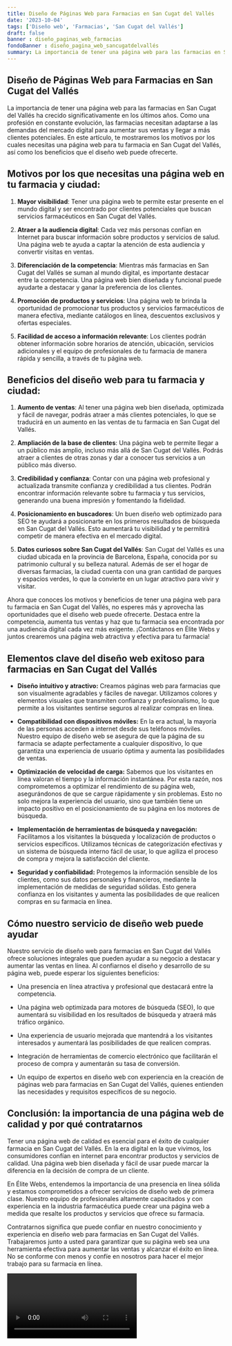 ```yaml
---
title: Diseño de Páginas Web para Farmacias en San Cugat del Vallés
date: '2023-10-04'
tags: ['Diseño web', 'Farmacias', 'San Cugat del Vallés']
draft: false
banner : diseño_paginas_web_farmacias
fondoBanner : diseño_pagina_web_sancugatdelvallés
summary: La importancia de tener una página web para las farmacias en San Cugat del Vallés ha crecido significativamente en los últimos años. Como una profesión en constante evolución, las farmacias necesitan adaptarse a las demandas del mercado digital para aumentar sus ventas y llegar a más clientes potenciales. En este artículo, te mostraremos los motivos por los cuales necesitas una página web para tu farmacia en San Cugat del Vallés, así como los beneficios que el diseño web puede ofrecerte.
---
```


## Diseño de Páginas Web para Farmacias en San Cugat del Vallés

La importancia de tener una página web para las farmacias en San Cugat del Vallés ha crecido significativamente en los últimos años. Como una profesión en constante evolución, las farmacias necesitan adaptarse a las demandas del mercado digital para aumentar sus ventas y llegar a más clientes potenciales. En este artículo, te mostraremos los motivos por los cuales necesitas una página web para tu farmacia en San Cugat del Vallés, así como los beneficios que el diseño web puede ofrecerte.

## Motivos por los que necesitas una página web en tu farmacia y ciudad:

1. **Mayor visibilidad**: Tener una página web te permite estar presente en el mundo digital y ser encontrado por clientes potenciales que buscan servicios farmacéuticos en San Cugat del Vallés.

2. **Atraer a la audiencia digital**: Cada vez más personas confían en Internet para buscar información sobre productos y servicios de salud. Una página web te ayuda a captar la atención de esta audiencia y convertir visitas en ventas.

3. **Diferenciación de la competencia**: Mientras más farmacias en San Cugat del Vallés se suman al mundo digital, es importante destacar entre la competencia. Una página web bien diseñada y funcional puede ayudarte a destacar y ganar la preferencia de los clientes.

4. **Promoción de productos y servicios**: Una página web te brinda la oportunidad de promocionar tus productos y servicios farmacéuticos de manera efectiva, mediante catálogos en línea, descuentos exclusivos y ofertas especiales.

5. **Facilidad de acceso a información relevante**: Los clientes podrán obtener información sobre horarios de atención, ubicación, servicios adicionales y el equipo de profesionales de tu farmacia de manera rápida y sencilla, a través de tu página web.

## Beneficios del diseño web para tu farmacia y ciudad:

1. **Aumento de ventas**: Al tener una página web bien diseñada, optimizada y fácil de navegar, podrás atraer a más clientes potenciales, lo que se traducirá en un aumento en las ventas de tu farmacia en San Cugat del Vallés.

2. **Ampliación de la base de clientes**: Una página web te permite llegar a un público más amplio, incluso más allá de San Cugat del Vallés. Podrás atraer a clientes de otras zonas y dar a conocer tus servicios a un público más diverso.

3. **Credibilidad y confianza**: Contar con una página web profesional y actualizada transmite confianza y credibilidad a tus clientes. Podrán encontrar información relevante sobre tu farmacia y tus servicios, generando una buena impresión y fomentando la fidelidad.

4. **Posicionamiento en buscadores**: Un buen diseño web optimizado para SEO te ayudará a posicionarte en los primeros resultados de búsqueda en San Cugat del Vallés. Esto aumentará tu visibilidad y te permitirá competir de manera efectiva en el mercado digital.

5. **Datos curiosos sobre San Cugat del Vallés**: San Cugat del Vallés es una ciudad ubicada en la provincia de Barcelona, España, conocida por su patrimonio cultural y su belleza natural. Además de ser el hogar de diversas farmacias, la ciudad cuenta con una gran cantidad de parques y espacios verdes, lo que la convierte en un lugar atractivo para vivir y visitar.

Ahora que conoces los motivos y beneficios de tener una página web para tu farmacia en San Cugat del Vallés, no esperes más y aprovecha las oportunidades que el diseño web puede ofrecerte. Destaca entre la competencia, aumenta tus ventas y haz que tu farmacia sea encontrada por una audiencia digital cada vez más exigente. ¡Contáctanos en Élite Webs y juntos crearemos una página web atractiva y efectiva para tu farmacia!

<GifSeo />

<Cta />

## Elementos clave del diseño web exitoso para farmacias en San Cugat del Vallés

- **Diseño intuitivo y atractivo:** Creamos páginas web para farmacias que son visualmente agradables y fáciles de navegar. Utilizamos colores y elementos visuales que transmiten confianza y profesionalismo, lo que permite a los visitantes sentirse seguros al realizar compras en línea.

- **Compatibilidad con dispositivos móviles:** En la era actual, la mayoría de las personas acceden a internet desde sus teléfonos móviles. Nuestro equipo de diseño web se asegura de que la página de su farmacia se adapte perfectamente a cualquier dispositivo, lo que garantiza una experiencia de usuario óptima y aumenta las posibilidades de ventas.

- **Optimización de velocidad de carga:** Sabemos que los visitantes en línea valoran el tiempo y la información instantánea. Por esta razón, nos comprometemos a optimizar el rendimiento de su página web, asegurándonos de que se cargue rápidamente y sin problemas. Esto no solo mejora la experiencia del usuario, sino que también tiene un impacto positivo en el posicionamiento de su página en los motores de búsqueda.

- **Implementación de herramientas de búsqueda y navegación:** Facilitamos a los visitantes la búsqueda y localización de productos o servicios específicos. Utilizamos técnicas de categorización efectivas y un sistema de búsqueda interno fácil de usar, lo que agiliza el proceso de compra y mejora la satisfacción del cliente.

- **Seguridad y confiabilidad:** Protegemos la información sensible de los clientes, como sus datos personales y financieros, mediante la implementación de medidas de seguridad sólidas. Esto genera confianza en los visitantes y aumenta las posibilidades de que realicen compras en su farmacia en línea.

## Cómo nuestro servicio de diseño web puede ayudar

Nuestro servicio de diseño web para farmacias en San Cugat del Vallés ofrece soluciones integrales que pueden ayudar a su negocio a destacar y aumentar las ventas en línea. Al confiarnos el diseño y desarrollo de su página web, puede esperar los siguientes beneficios:

- Una presencia en línea atractiva y profesional que destacará entre la competencia.

- Una página web optimizada para motores de búsqueda (SEO), lo que aumentará su visibilidad en los resultados de búsqueda y atraerá más tráfico orgánico.

- Una experiencia de usuario mejorada que mantendrá a los visitantes interesados y aumentará las posibilidades de que realicen compras.

- Integración de herramientas de comercio electrónico que facilitarán el proceso de compra y aumentarán su tasa de conversión.

- Un equipo de expertos en diseño web con experiencia en la creación de páginas web para farmacias en San Cugat del Vallés, quienes entienden las necesidades y requisitos específicos de su negocio.

## Conclusión: la importancia de una página web de calidad y por qué contratarnos

Tener una página web de calidad es esencial para el éxito de cualquier farmacia en San Cugat del Vallés. En la era digital en la que vivimos, los consumidores confían en internet para encontrar productos y servicios de calidad. Una página web bien diseñada y fácil de usar puede marcar la diferencia en la decisión de compra de un cliente.

En Élite Webs, entendemos la importancia de una presencia en línea sólida y estamos comprometidos a ofrecer servicios de diseño web de primera clase. Nuestro equipo de profesionales altamente capacitados y con experiencia en la industria farmacéutica puede crear una página web a medida que resalte los productos y servicios que ofrece su farmacia.

Contratarnos significa que puede confiar en nuestro conocimiento y experiencia en diseño web para farmacias en San Cugat del Vallés. Trabajaremos junto a usted para garantizar que su página web sea una herramienta efectiva para aumentar las ventas y alcanzar el éxito en línea. No se conforme con menos y confíe en nosotros para hacer el mejor trabajo para su farmacia en línea.

<Video />

<CtaBot job='Farmacias' city='San Cugat del Vallés'/>

<Gmaps query='San Cugat del Vallés+españa+maps' />